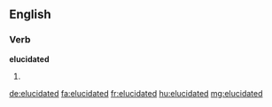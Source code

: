 ==English==

===Verb===
'''elucidated'''

# {{en-past of|elucidate}}

[[de:elucidated]]
[[fa:elucidated]]
[[fr:elucidated]]
[[hu:elucidated]]
[[mg:elucidated]]